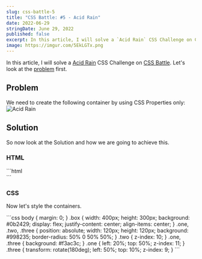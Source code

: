 ```yaml
---
slug: css-battle-5
title: "CSS Battle: #5 - Acid Rain"
date: 2022-06-29
stringDate: June 29, 2022
published: false
excerpt: In this article, I will solve a `Acid Rain` CSS Challenge on CSS Battle.
image: https://imgur.com/5EkLGTx.png
---
```



In this article, I will solve a [Acid Rain](https://cssbattle.dev/play/5) CSS Challenge on [CSS Battle](https://cssbattle.dev/). Let's look at the [problem](https://cssbattle.dev/play/5) first.

## Problem 

We need to create the following container by using CSS Properties only:
![Acid Rain](https://cssbattle.dev/targets/5.png)

## Solution

So now look at the Solution and how we are going to achieve this. 

### HTML


<CodeTitle title="index.html" lang="html"/>
```html
<div class="box">
  <div class="one"></div>
    <div class="two"></div>
  <div class="three"></div>
</div>
```


### CSS

Now let's style the containers. 

<CodeTitle title="styles.css" lang="css"/>
```css
body {
  margin: 0;
}
.box {
  width: 400px;
  height: 300px;
  background: #0b2429;
  display: flex;
  justify-content: center;
  align-items: center;
}
.one,
.two,
.three {
  position: absolute;
  width: 120px;
  height: 120px;
  background: #998235;
  border-radius: 50% 0 50% 50%;
}
.two {
  z-index: 10;
}
.one,
.three {
  background: #f3ac3c;
}
.one {
  left: 20%;
  top: 50%;
  z-index: 11;
}
.three {
  transform: rotate(180deg);
  left: 50%;
  top: 10%;
  z-index: 9;
}
```

<Codepen id="wvdWaYN" />


